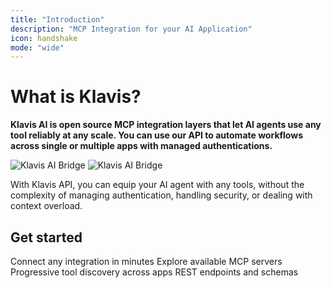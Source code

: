 ```yaml
---
title: "Introduction"
description: "MCP Integration for your AI Application"
icon: handshake
mode: "wide"
---
```


# What is Klavis?

**Klavis AI is open source MCP integration layers that let AI agents use any tool reliably at any scale. You can use our API to automate workflows across single or multiple apps with managed authentications.** 

<img
  className="block dark:hidden"
  src="/images/get-started/introduction/bridge.png"
  alt="Klavis AI Bridge"
/>
<img
  className="hidden dark:block"
  src="/images/get-started/introduction/bridge.png"
  alt="Klavis AI Bridge"
/>

With Klavis API, you can equip your AI agent with any tools, without the complexity of managing authentication, handling security, or dealing with context overload.

## Get started

<CardGroup cols={2}>
  <Card title="Quickstart" icon="rocket" href="/documentation/quickstart">
    Connect any integration in minutes
  </Card>
  <Card title="Integrations" icon="server" href="/documentation/mcp-server/github">
    Explore available MCP servers
  </Card>
  <Card title="Strata" icon="layer-group" href="/documentation/concepts/strata">
    Progressive tool discovery across apps
  </Card>
  <Card title="API Reference" icon="magnifying-glass" href="/api-reference/introduction">
    REST endpoints and schemas
  </Card>
</CardGroup>
